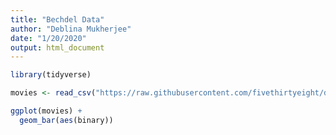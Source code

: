```yaml
---
title: "Bechdel Data"
author: "Deblina Mukherjee"
date: "1/20/2020"
output: html_document
---
```


```r
library(tidyverse)
```


```r
movies <- read_csv("https://raw.githubusercontent.com/fivethirtyeight/data/master/bechdel/movies.csv")
```

```r
ggplot(movies) + 
  geom_bar(aes(binary))
```

